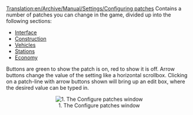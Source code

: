 [[Translation:en/Archive/Manual/Settings/Configuring patches]]
Contains a number of patches you can change in the game, divided up into the following sections:
*[[en/Archive/Manual/Settings/Configuring patches/Interface|Interface]]
*[[en/Archive/Manual/Settings/Configuring patches/Construction|Construction]]
*[[en/Archive/Manual/Settings/Configuring patches/Vehicles|Vehicles]]
*[[en/Archive/Manual/Settings/Configuring patches/Stations|Stations]]
*[[en/Archive/Manual/Settings/Configuring patches/Economy|Economy]]

Buttons are green to show the patch is on, red to show it is off. Arrow buttons change the value of the setting like a horizontal scrollbox. Clicking on a patch-line with arrow buttons shown will bring up an edit box, where the desired value can be typed in.

<center>[[File:en/Patches-interface.png|center|frame|1. The Configure patches window]]</center>